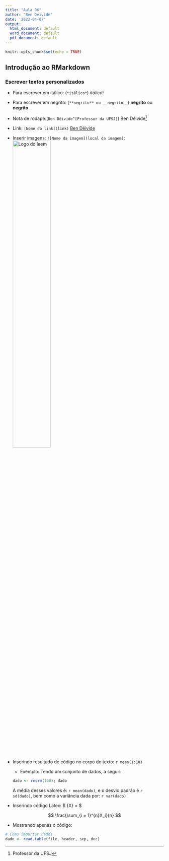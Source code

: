 ```yaml
---
title: "Aula 06"
author: "Ben Deivide"
date: '2022-04-07'
output:
  html_document: default
  word_document: default
  pdf_document: default
---
```


```r
knitr::opts_chunk$set(echo = TRUE)
```

## Introdução ao RMarkdown

### Escrever textos personalizados

- Para escrever em itálico: (`*itálico*`) *itálico*!
- Para escrever em negrito: (`**negrito** ou __negrito__`) **negrito** ou __negrito__ .
- Nota de rodapé:(`Ben Dêivide^[Professor da UFSJ]`) Ben Dêivide^[Professor da UFSJ]
- Link: `[Nome do link](link)` [Ben Dêivide](https://bendeivide.github.io)
- Inserir imagens: `![Nome da imagem](local da imagem)`:
![Logo do leem](leem.png){width="50%"}
- Inserindo resultado de código no corpo do texto: `r mean(1:10)`
  - Exemplo: Tendo um conjunto de dados, a seguir:
```r
dado <- rnorm(100); dado
```
A média desses valores é: `r mean(dado)`, e o desvio padrão é `r sd(dado)`, bem como a variância dada por: `r var(dado)`

- Inserindo código Latex: $ \bar{X} = \frac{\sum_{i = 1}^{n}X_i}{n} $

$$
\frac{\sum_{i = 1}^{n}X_i}{n}
$$
\begin{align*}
\frac{\sum_{i = 1}^{n}X_i}{n}
\end{align*}

- Mostrando apenas o código:

```r
# Como importar dados
dado <- read.table(file, header, sep, dec)
```









